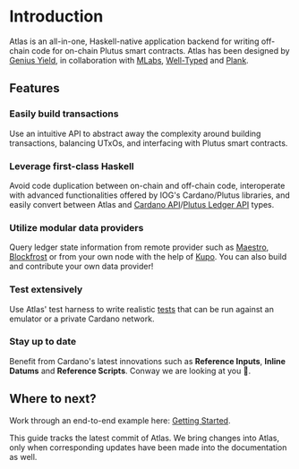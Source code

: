 
# Introduction

Atlas is an all-in-one, Haskell-native application backend for writing off-chain code for on-chain Plutus smart contracts. Atlas has been designed by [Genius Yield](https://www.geniusyield.co/?lng=en), in collaboration with [MLabs](https://mlabs.city/), [Well-Typed](https://well-typed.com/) and [Plank](https://www.joinplank.com/).

## Features

### Easily build transactions
Use an intuitive API to abstract away the complexity around building transactions, balancing UTxOs, and interfacing with Plutus smart contracts.

### Leverage first-class Haskell
Avoid code duplication between on-chain and off-chain code, interoperate with advanced functionalities offered by IOG's Cardano/Plutus libraries, and easily convert between Atlas and [Cardano API](https://github.com/IntersectMBO/cardano-api)/[Plutus Ledger API](https://github.com/IntersectMBO/plutus/tree/master/plutus-ledger-api) types.

### Utilize modular data providers
Query ledger state information from remote provider such as [Maestro](https://www.gomaestro.org/dapp-platform), [Blockfrost](https://blockfrost.io/) or from your own node with the help of [Kupo](https://cardanosolutions.github.io/kupo/). You can also build and contribute your own data provider!

### Test extensively
Use Atlas' test harness to write realistic [tests](./getting-started/testing)
that can be run against an emulator or a private Cardano network.

### Stay up to date
Benefit from Cardano's latest innovations such as **Reference Inputs**, **Inline Datums** and **Reference Scripts**. Conway we are looking at you 👀.

## Where to next?
Work through an end-to-end example here: [Getting Started](./getting-started).

<Callout>

  This guide tracks the latest commit of Atlas. We bring changes into Atlas, only when corresponding updates have been made into the documentation as well.

</Callout>
